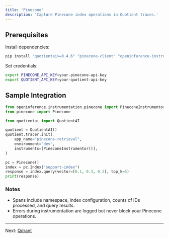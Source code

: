 ```yaml
---
title: 'Pinecone'
description: 'Capture Pinecone index operations in Quotient traces.'
---
```


## Prerequisites

Install dependencies:

```bash
pip install "quotientai>=0.4.6" "pinecone-client" "openinference-instrumentation-pinecone>=0.1.6"
```

Set credentials:

```bash
export PINECONE_API_KEY=your-pinecone-api-key
export QUOTIENT_API_KEY=your-quotient-api-key
```

## Sample Integration

```python trace_pinecone.py
from openinference.instrumentation.pinecone import PineconeInstrumentor
from pinecone import Pinecone

from quotientai import QuotientAI

quotient = QuotientAI()
quotient.tracer.init(
    app_name="pinecone-retrieval",
    environment="dev",
    instruments=[PineconeInstrumentor()],
)

pc = Pinecone()
index = pc.Index("support-index")
response = index.query(vector=[0.1, 0.3, 0.2], top_k=5)
print(response)
```

### Notes

* Spans include namespace, index configuration, counts of IDs processed, and query results.
* Errors during instrumentation are logged but never block your Pinecone operations.

---

Next: [Qdrant](./qdrant)
